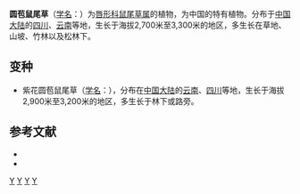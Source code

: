{{Speciesbox 
| taxon = Salvia cyclostegia
| authority = Peter-Stib.
| subdivision_ranks =[[变种|变种]]
| subdivision =
* 圆苞鼠尾草 ''S. c.'' var. ''cyclostegia''
* 紫花圆苞鼠尾草 ''S. c.'' var. ''purpurascens''
}}

'''圆苞鼠尾草'''（[[学名|学名]]：{{lang|la|''Salvia cyclostegia''}}）为[[唇形科|唇形科]][[鼠尾草属|鼠尾草属]]的植物，为中国的特有植物。分布于[[中国大陆|中国大陆]]的[[四川|四川]]、[[云南|云南]]等地，生长于海拔2,700米至3,300米的地区，多生长在草地、山坡、竹林以及松林下。

== 变种 ==
* 紫花圆苞鼠尾草（[[学名|学名]]：{{lang|la|''Salvia cyclostegia'' var. ''purpurascens''}}），分布在[[中国大陆|中国大陆]]的[[云南|云南]]、[[四川|四川]]等地，生长于海拔2,900米至3,200米的地区，多生长于林下或路旁。

== 参考文献 ==
{{wikispecies|Salvia cyclostegia}}
<div class="references-small">
* {{FRPS|Salvia cyclostegia}}
* {{cite web| url =http://www.bioinfo.cn/db05/KmzwSpecies.php?action=view&id=12805| title =圆苞鼠尾草（原变种）| work =《中国高等植物数据库全库》| publisher =中国科学院微生物研究所| author =昆明植物研究所| accessdate =2009-02-24| deadurl =yes| archiveurl =https://web.archive.org/web/20160305045655/http://www.bioinfo.cn/db05/KmzwSpecies.php?action=view&id=12805| archivedate =2016-03-05}}
</div>
{{Taxonbar|from=Q5226103}}

[[Category:鼠尾草属|Y]]
[[Category:中國特有植物|Y]]
[[Category:云南植物|Y]]
[[Category:四川植物|Y]]